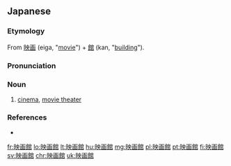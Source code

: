 ==Japanese==
{{ja-kanjitab|えい|が|かん|yomi=on}}

===Etymology===
From [[映画]] (eiga, "[[movie]]") + [[館]] (kan, "[[building]]").

===Pronunciation===
{{ja-pron|yomi=o|えいがかん}}

===Noun===
{{ja-noun|kyu=映畫館|えいがかん}}

# [[cinema]], [[movie theater]]

===References===
* {{R:Kojien}}

[[fr:映画館]]
[[lo:映画館]]
[[lt:映画館]]
[[hu:映画館]]
[[mg:映画館]]
[[pl:映画館]]
[[pt:映画館]]
[[fi:映画館]]
[[sv:映画館]]
[[chr:映画館]]
[[uk:映画館]]